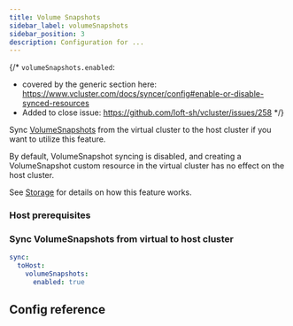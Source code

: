 ```yaml
---
title: Volume Snapshots
sidebar_label: volumeSnapshots
sidebar_position: 3
description: Configuration for ...
---
```



{/*
`volumeSnapshots.enabled`:
- covered by the generic section here: https://www.vcluster.com/docs/syncer/config#enable-or-disable-synced-resources
- Added to close issue: https://github.com/loft-sh/vcluster/issues/258
*/}

Sync [VolumeSnapshots](https://kubernetes.io/docs/concepts/storage/volume-snapshots/) from the virtual cluster to the host cluster if you want to utilize this feature.

By default, VolumeSnapshot syncing is disabled, and creating a VolumeSnapshot custom resource in the virtual cluster has no effect on the host cluster. 

See [Storage](/architecture/storage.mdx) for details on how this feature works.

### Host prerequisites

<Prereqs/>


### Sync VolumeSnapshots from virtual to host cluster
```YAML
sync:
  toHost:
    volumeSnapshots:
      enabled: true
```


## Config reference

<EnableSwitch/>